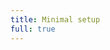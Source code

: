 ```yaml
---
title: Minimal setup
full: true
---
```



<CodeSandbox
  title="Minimal setup"
  src="https://codesandbox.io/s/github/amannn/next-intl/tree/docs/improve-examples/packages/example?file=/src/pages/index.tsx"
/>
